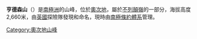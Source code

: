 {{unreferenced|time=2013-11-10T14:47:39+00:00}}
'''亨德森山'''（{{lang-en|Mount Henderson}}）是[[南極洲|南極洲]]的山峰，位於[[奧次地|奧次地]]，屬於[[不列顛嶺|不列顛嶺]]的一部分，海拔高度2,660米，由[[英國|英國]]探險隊發現和命名，現時由[[南極條約體系|南極條約體系]]管理。

{{coord|80|12|S|156|13|E|source:GNIS|display=title}}

{{DEFAULTSORT:Mount Henderson}}
[[Category:奧次地山峰|Category:奧次地山峰]]


{{OatesLand-geo-stub}}